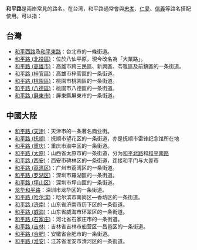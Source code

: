 '''和平路'''是兩岸常見的路名。在台湾，和平路通常會與[[忠孝路|忠孝]]、[[仁愛路|仁愛]]、[[信義路|信義]]等路名搭配使用。可以指：

==台灣==
* [[和平西路|和平西路]]及[[和平東路|和平東路]]：台北市的一條街道。
* [[和平路_(北投區)|和平路 (北投區)]]：位於八仙平原，現今改名為「大業路」。
* [[和平路_(高雄市)|和平路 (高雄市)]]：高雄市跨三民區、新興區、苓雅區及前鎮區的一条街道。
* [[和平路_(梓官區)|和平路 (梓官區)]]：高雄市梓官區的一条街道。
* [[和平路_(桃園區)|和平路 (桃園區)]]：桃園市桃園區的一条街道。
* [[和平路_(八德區)|和平路 (八德區)]]：桃園市八德區的一条街道。
* [[和平路_(屏東市)|和平路 (屏東市)]]：屏東縣屏東市的一条街道。

==中國大陸==
* [[和平路_(天津)|和平路 (天津)]]：天津市的一条著名商业街。
* [[和平路_(抚顺)|和平路 (抚顺)]]：抚顺市望花区的一条街道，亦是抚顺市雷锋纪念馆所在地
* [[和平路_(重庆)|和平路 (重庆)]]：重庆市渝中区的一条街道。
* [[和平路_(太原)|和平路 (太原)]]：山西省太原市的一条街道，分为[[和平北路|和平北路]]和[[和平南路|和平南路]]
* [[和平路_(西安)|和平路 (西安)]]：西安市碑林区的一条街道，连接和平门与大差市
* [[和平路_(荔湾区)|和平路 (荔湾区)]]：广州市荔湾区的一条街道。
* [[和平路_(罗湖区)|和平路 (罗湖区)]]：深圳市羅湖區的一条街道。
* [[和平路_(坪山区)|和平路 (坪山区)]]：深圳市坪山區的一条街道。
* [[龙华和平路|龙华和平路]]：深圳市龙华区的一条街道。
* [[和平路_(哈尔滨)|和平路 (哈尔滨)]]：哈尔滨市南岗区—香坊区的一条街道。
* [[和平路_(济南)|和平路 (济南)]]：山东省济南市历下区的一条街道。
* [[和平路_(威海)|和平路 (威海)]]：山东省威海市环翠区的一条街道。
* [[和平路_(石家庄)|和平路 (石家庄)]]：河北省石家庄市的一条街道。
* [[和平路_(吉林)|和平路 (吉林)]]：吉林省吉林市船营区—昌邑区的一条街道。
* [[和平路_(合肥)|和平路 (合肥)]]：安徽省合肥市的一条街道。
* [[和平路_(淮安)|和平路 (淮安)]]：江苏省淮安市清河区的一条街道。

{{disambig|Cat=三字亞洲路名消歧義}}